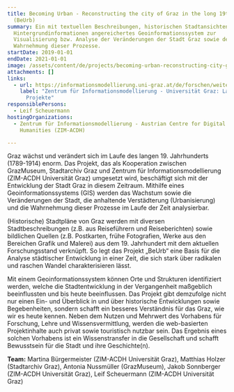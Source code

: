 ```yaml
---
title: Becoming Urban - Reconstructing the city of Graz in the long 19th century
  (BeUrb)
summary: Ein mit textuellen Beschreibungen, historischen Stadtansichten und
  Hintergrundinformationen angereichertes Geoinformationssystem zur
  Visualisierung bzw. Analyse der Veränderungen der Stadt Graz sowie der
  Wahrnehmung dieser Prozesse.
startDate: 2019-01-01
endDate: 2021-01-01
image: /assets/content/de/projects/becoming-urban-reconstructing-city-graz-long-19th-century-beurb/undefined
attachments: []
links:
  - url: https://informationsmodellierung.uni-graz.at/de/forschen/weitere-laufende-projekte/
    label: "Zentrum für Informationsmodellierung - Universität Graz: Laufende
      Projekte"
responsiblePersons:
  - Leif Scheuermann
hostingOrganizations:
  - Zentrum für Informationsmodellierung - Austrian Centre for Digital
    Humanities (ZIM-ACDH)

---
```

Graz wächst und verändert sich im Laufe des langen 19. Jahrhunderts (1789-1914) enorm. Das Projekt, das als Kooperation zwischen GrazMuseum, Stadtarchiv Graz und Zentrum für Informationsmodellierung (ZIM-ACDH Universität Graz) umgesetzt wird, beschäftigt sich mit der Entwicklung der Stadt Graz in diesem Zeitraum. Mithilfe eines Geoinformationssystems (GIS) werden das Wachstum sowie die Veränderungen der Stadt, die anhaltende Verstädterung (Urbanisierung) und die Wahrnehmung dieser Prozesse im Laufe der Zeit analysierbar.

(Historische) Stadtpläne von Graz werden mit diversen Stadtbeschreibungen (z.B. aus Reiseführern und Reiseberichten) sowie bildlichen Quellen (z.B. Postkarten, frühe Fotografien, Werke aus den Bereichen Grafik und Malerei) aus dem 19. Jahrhundert mit dem aktuellen Forschungsstand verknüpft. So legt das Projekt „BeUrb“ eine Basis für die Analyse städtischer Entwicklung in einer Zeit, die sich stark über radikalen und raschen Wandel charakterisieren lässt.

Mit einem Geoinformationssystem können Orte und Strukturen identifiziert werden, welche die Stadtentwicklung in der Vergangenheit maßgeblich beeinflussten und bis heute beeinflussen. Das Projekt gibt demzufolge nicht nur einen Ein- und Überblick in und über historische Entwicklungen sowie Begebenheiten, sondern schafft ein besseres Verständnis für das Graz, wie wir es heute kennen. Neben dem Nutzen und Mehrwert des Vorhabens für Forschung, Lehre und Wissensvermittlung, werden die web-basierten Projektinhalte auch privat sowie touristisch nutzbar sein. Das Ergebnis eines solchen Vorhabens ist ein Wissenstransfer in die Gesellschaft und schafft Bewusstsein für die Stadt und ihre Geschichte(n).

**Team:** Martina Bürgermeister (ZIM-ACDH Universität Graz), Matthias Holzer (Stadtarchiv Graz), Antonia Nussmüller (GrazMuseum), Jakob Sonnberger (ZIM-ACDH Universität Graz), Leif Scheuermann (ZIM-ACDH Universität Graz)